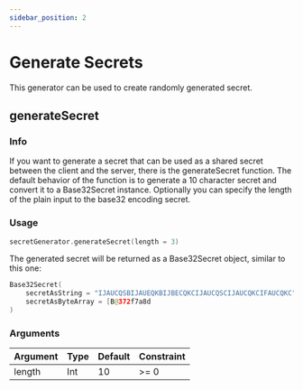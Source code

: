```yaml
---
sidebar_position: 2
---
```


# Generate Secrets
This generator can be used to create randomly generated secret.

## generateSecret

### Info

If you want to generate a secret that can be used as a shared secret between the client and the server, there is the generateSecret function.
The default behavior of the function is to generate a 10 character secret and convert it to a Base32Secret instance.
Optionally you can specify the length of the plain input to the base32 encoding secret.

### Usage

```kotlin
secretGenerator.generateSecret(length = 3)
```

The generated secret will be returned as a Base32Secret object, similar to this one:

```kotlin
Base32Secret(
    secretAsString = "IJAUCQSBIJAUEQKBIJBECQKCIJAUCQSCIJAUCQKCIFAUCQKC",
    secretAsByteArray = [B@372f7a8d
)
```

### Arguments

| Argument | Type | Default | Constraint |
| -------- | ---- | ------- | ---------- |
| length   | Int  | 10      | >= 0       |

